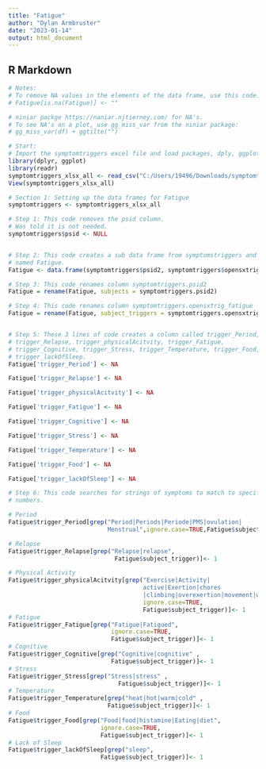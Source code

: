 ---
title: "Fatigue"
author: "Dylan Armbruster"
date: "2023-01-14"
output: html_document
---


## R Markdown
```{r}

# Notes:
# To remove NA values in the elements of the data frame, use this code:
# Fatigue[is.na(Fatigue)] <- ""

# niniar packge https://naniar.njtierney.com/ for NA's.
# To see NA's on a plot, use gg_miss_var from the niniar package:
# gg_miss_var(df) + ggtilte("")

# Start:
# Import the symptomtriggers excel file and load packages, dply, ggplot2
library(dplyr, ggplot)
library(readr)
symptomtriggers_xlsx_all <- read_csv("C:/Users/19496/Downloads/symptomtriggers.xlsx - all.csv")
View(symptomtriggers_xlsx_all)

# Section 1: Setting up the data frames for Fatigue
symptomtriggers <- symptomtriggers_xlsx_all

# Step 1: This code removes the psid column. 
# Was told it is not needed. 
symptomtriggers$psid <- NULL


# Step 2: This code creates a sub data frame from symptomstriggers and is
# named Fatigue.
Fatigue <- data.frame(symptomtriggers$psid2, symptomtriggers$opensxtrig_fatigue)

# Step 3: This code renames column symptomtriggers.psid2 
Fatigue = rename(Fatigue, subjects = symptomtriggers.psid2)

# Step 4: This code renames column symptomtriggers.opensxtrig_fatigue 
Fatigue = rename(Fatigue, subject_triggers = symptomtriggers.opensxtrig_fatigue)


# Step 5: These 3 lines of code creates a column called trigger_Period,
# trigger_Relapse, trigger_physicalAcitvity, trigger_Fatigue,           
# trigger_Cognitive, trigger_Stress, trigger_Temperature, trigger_Food, 
# trigger_lackOfSleep.                                                  
Fatigue['trigger_Period'] <- NA

Fatigue['trigger_Relapse'] <- NA

Fatigue['trigger_physicalAcitvity'] <- NA

Fatigue['trigger_Fatigue'] <- NA

Fatigue['trigger_Cognitive'] <- NA

Fatigue['trigger_Stress'] <- NA

Fatigue['trigger_Temperature'] <- NA

Fatigue['trigger_Food'] <- NA

Fatigue['trigger_lackOfSleep'] <- NA

# Step 6: This code searches for strings of symptoms to match to specific coded
# numbers.                                                                     

# Period  
Fatigue$trigger_Period[grep("Period|Periods|Periode|PMS|ovulation|
                            Menstrual",ignore.case=TRUE,Fatigue$subject_trigger)]<- 1

# Relapse 
Fatigue$trigger_Relapse[grep("Relapse|relapse",
                              Fatigue$subject_trigger)]<- 1

# Physical Activity 
Fatigue$trigger_physicalAcitvity[grep("Exercise|Activity|
                                      active|Exertion|chores
                                      |climbing|overexertion|movement|walking" ,
                                      ignore.case=TRUE, 
                                      Fatigue$subject_trigger)]<- 1
# Fatigue
Fatigue$trigger_Fatigue[grep("Fatigue|Fatigued",
                             ignore.case=TRUE,
                             Fatigue$subject_trigger)]<- 1
# Cognitive
Fatigue$trigger_Cognitive[grep("Cognitive|cognitive" ,
                             Fatigue$subject_trigger)]<- 1
# Stress
Fatigue$trigger_Stress[grep("Stress|stress" ,
                               Fatigue$subject_trigger)]<- 1
# Temperature
Fatigue$trigger_Temperature[grep("heat|hot|warm|cold" ,
                            Fatigue$subject_trigger)]<- 1
# Food
Fatigue$trigger_Food[grep("Food|food|histamine|Eating|diet", 
                          ignore.case=TRUE,
                          Fatigue$subject_trigger)]<- 1
# Lack of Sleep
Fatigue$trigger_lackOfSleep[grep("sleep",
                          Fatigue$subject_trigger)]<- 1







```


